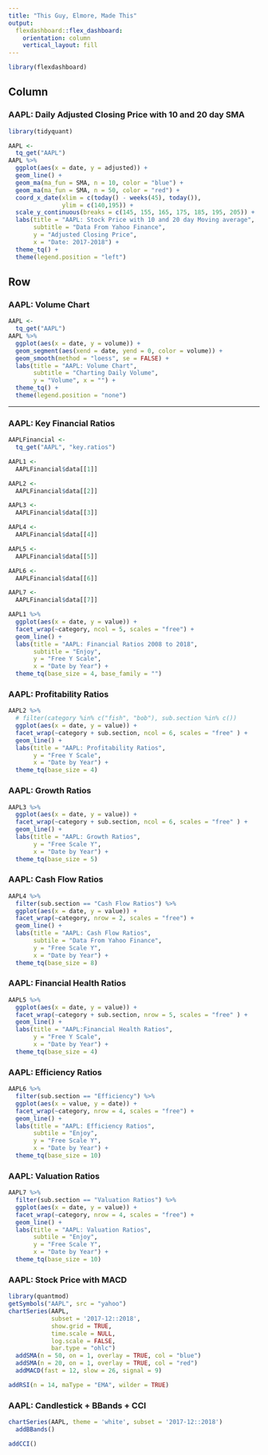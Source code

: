 ```yaml
---
title: "This Guy, Elmore, Made This"
output: 
  flexdashboard::flex_dashboard:
    orientation: column
    vertical_layout: fill
---
```


```r
library(flexdashboard)
```

Column {data-width=650}
-----------------------------------------------------------------------
### AAPL: Daily Adjusted Closing Price with 10 and 20 day SMA

```r
library(tidyquant)

AAPL <-
  tq_get("AAPL")
AAPL %>%
  ggplot(aes(x = date, y = adjusted)) +
  geom_line() +                         
  geom_ma(ma_fun = SMA, n = 10, color = "blue") +                 
  geom_ma(ma_fun = SMA, n = 50, color = "red") + 
  coord_x_date(xlim = c(today() - weeks(45), today()),
               ylim = c(140,195)) +
  scale_y_continuous(breaks = c(145, 155, 165, 175, 185, 195, 205)) +
  labs(title = "AAPL: Stock Price with 10 and 20 day Moving average",
       subtitle = "Data From Yahoo Finance",
       y = "Adjusted Closing Price",
       x = "Date: 2017-2018") +
  theme_tq() +
  theme(legend.position = "left")

```

Row {.tabset .tabset-fade}
-----------------------------------------------------------------------

### AAPL: Volume Chart

```r
AAPL <-
  tq_get("AAPL")
AAPL %>%
  ggplot(aes(x = date, y = volume)) +
  geom_segment(aes(xend = date, yend = 0, color = volume)) +
  geom_smooth(method = "loess", se = FALSE) +
  labs(title = "AAPL: Volume Chart",
       subtitle = "Charting Daily Volume",
       y = "Volume", x = "") +
  theme_tq() +
  theme(legend.position = "none")
```

-----------------------------------------------------------------------

### AAPL: Key Financial Ratios

```r
AAPLFinancial <-
  tq_get("AAPL", "key.ratios")

AAPL1 <- 
  AAPLFinancial$data[[1]]

AAPL2 <- 
  AAPLFinancial$data[[2]]

AAPL3 <-
  AAPLFinancial$data[[3]]

AAPL4 <-
  AAPLFinancial$data[[4]]

AAPL5 <-
  AAPLFinancial$data[[5]]

AAPL6 <-
  AAPLFinancial$data[[6]]

AAPL7 <-
  AAPLFinancial$data[[7]]

AAPL1 %>%
  ggplot(aes(x = date, y = value)) +
  facet_wrap(~category, ncol = 5, scales = "free") +
  geom_line() +
  labs(title = "AAPL: Financial Ratios 2008 to 2018",
       subtitle = "Enjoy",
       y = "Free Y Scale",
       x = "Date by Year") +
  theme_tq(base_size = 4, base_family = "")


```

### AAPL: Profitability Ratios

```r

AAPL2 %>%
  # filter(category %in% c("fish", "bob"), sub.section %in% c())
  ggplot(aes(x = date, y = value)) +
  facet_wrap(~category + sub.section, ncol = 6, scales = "free" ) +
  geom_line() +
  labs(title = "AAPL: Profitability Ratios",
       y = "Free Y Scale",
       x = "Date by Year") +
  theme_tq(base_size = 4)

```

### AAPL: Growth Ratios

```r
AAPL3 %>%
  ggplot(aes(x = date, y = value)) +
  facet_wrap(~category + sub.section, ncol = 6, scales = "free" ) +
  geom_line() +
  labs(title = "AAPL: Growth Ratios",
       y = "Free Scale Y",
       x = "Date by Year") +
  theme_tq(base_size = 5)
```

### AAPL: Cash Flow Ratios

```r
AAPL4 %>%
  filter(sub.section == "Cash Flow Ratios") %>%
  ggplot(aes(x = date, y = value)) +
  facet_wrap(~category, nrow = 2, scales = "free") +
  geom_line() +
  labs(title = "AAPL: Cash Flow Ratios",
       subtile = "Data From Yahoo Finance",
       y = "Free Scale Y",
       x = "Date by Year") +
  theme_tq(base_size = 8)
```

### AAPL: Financial Health Ratios

```r
AAPL5 %>%
  ggplot(aes(x = date, y = value)) +
  facet_wrap(~category + sub.section, nrow = 5, scales = "free" ) +
  geom_line() +
  labs(title = "AAPL:Financial Health Ratios",
       y = "Free Y Scale",
       x = "Date by Year") +
  theme_tq(base_size = 4)
```

### AAPL: Efficiency Ratios

```r
AAPL6 %>%
  filter(sub.section == "Efficiency") %>%
  ggplot(aes(x = value, y = date)) +
  facet_wrap(~category, nrow = 4, scales = "free") +
  geom_line() +
  labs(title = "AAPL: Efficiency Ratios",
       subtile = "Enjoy",
       y = "Free Scale Y",
       x = "Date by Year") +
  theme_tq(base_size = 10)
```

### AAPL: Valuation Ratios

```r
AAPL7 %>%
  filter(sub.section == "Valuation Ratios") %>%
  ggplot(aes(x = date, y = value)) +
  facet_wrap(~category, nrow = 4, scales = "free") +
  geom_line() +
  labs(title = "AAPL: Valuation Ratios",
       subtile = "Enjoy",
       y = "Free Scale Y",
       x = "Date by Year") +
  theme_tq(base_size = 10)
```

### AAPL: Stock Price with MACD

```r
library(quantmod)
getSymbols("AAPL", src = "yahoo")
chartSeries(AAPL,
            subset = '2017-12::2018',
            show.grid = TRUE,
            time.scale = NULL,
            log.scale = FALSE,
            bar.type = "ohlc")
  addSMA(n = 50, on = 1, overlay = TRUE, col = "blue")
  addSMA(n = 20, on = 1, overlay = TRUE, col = "red")
  addMACD(fast = 12, slow = 26, signal = 9)
```  


```r
addRSI(n = 14, maType = "EMA", wilder = TRUE)
```


### AAPL: Candlestick + BBands + CCI

```r
chartSeries(AAPL, theme = 'white', subset = '2017-12::2018')
  addBBands()
```

```r
addCCI()
```
